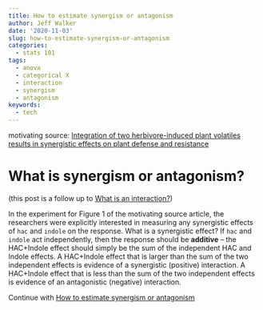 ```yaml
---
title: How to estimate synergism or antagonism
author: Jeff Walker
date: '2020-11-03'
slug: how-to-estimate-synergism-or-antagonism
categories:
  - stats 101
tags:
  - anova
  - categorical X
  - interaction
  - synergism
  - antagonism
keywords:
  - tech
---
```


motivating source: [Integration of two herbivore-induced plant volatiles results in synergistic effects on plant defense and resistance](https://onlinelibrary.wiley.com/doi/abs/10.1111/pce.13443)

# What is synergism or antagonism?

(this post is a follow up to [What is an interaction?](https://rdoodles.rbind.io/posts-biocstyle/2020-11-03-what-is-an-interaction.html))

In the experiment for Figure 1 of the motivating source article, the researchers were explicitly interested in measuring any synergistic effects of `hac` and `indole` on the response. What is a synergistic effect? If `hac` and `indole` act independently, then the response should be **additive** -- the HAC+Indole effect should simply be the sum of the independent HAC and Indole effects. A HAC+Indole effect that is larger than the sum of the two independent effects is evidence of a synergistic (positive) interaction. A HAC+Indole effect that is less than the sum of the two independent effects is evidence of an antagonistic (negative) interaction.

Continue with [How to estimate synergism or antagonism](https://rdoodles.rbind.io/posts-biocstyle/2020-11-03-how_to_measure_synergism.html)